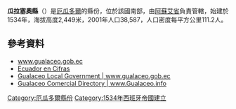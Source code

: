 '''瓜拉塞奧縣'''（{{lang-es|Cantón Gualaceo}}）是[[厄瓜多爾|厄瓜多爾]]的縣份，位於該國南部，由[[阿蘇艾省|阿蘇艾省]]負責管轄，始建於1534年，海拔高度2,449米，2001年人口38,587，人口密度每平方公里111.2人。

{{Coord|2|54|0|S|78|47|0|W|display=title}}

==參考資料==
*[http://www.gualaceo.gob.ec www.gualaceo.gob.ec] {{Wayback|url=http://www.gualaceo.gob.ec/ |date=20210120160659 }}
*[http://www.ecuadorencifras.gob.ec/resultados/ Ecuador en Cifras] {{Wayback|url=http://www.ecuadorencifras.gob.ec/resultados/ |date=20170724030253 }}
* [http://www.gualaceo.gob.ec/ Gualaceo Local Government | www.gualaceo.gob.ec] {{Wayback|url=http://www.gualaceo.gob.ec/ |date=20210120160659 }}
* [http://www.gualaceo.info/ Gualaceo Comercial Directory | www.Gualaceo.info] {{Wayback|url=http://www.gualaceo.info/ |date=20210127111030 }}

{{厄瓜多爾縣份}}

{{DEFAULTSORT:Cantón Gualaceo}}
[[Category:厄瓜多爾縣份|Category:厄瓜多爾縣份]]
[[Category:1534年西班牙帝國建立|Category:1534年西班牙帝國建立]]

{{Ecuador-geo-stub}}